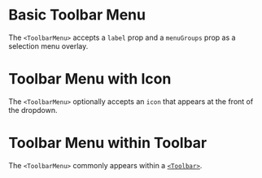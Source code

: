 
# Basic Toolbar Menu

The `<ToolbarMenu>` accepts a `label` prop and a `menuGroups` prop as a selection menu overlay.

<BasicToolbarMenu />

# Toolbar Menu with Icon

The `<ToolbarMenu>` optionally accepts an `icon` that appears at the front of the dropdown.

<ToolbarMenuWithIcon />

# Toolbar Menu within Toolbar

The `<ToolbarMenu>` commonly appears within a [`<Toolbar>`](https://mui.com/material-ui/api/toolbar/).

<ToolbarMenuWithinToolbar />
